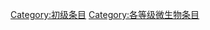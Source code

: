 {{catmore1|[[Wikipedia:微生物专题|Wikipedia:微生物专题]]}}
{{Articles by Quality|topic=微生物|project=微生物|format=TOC}}
{{emptycat}}

[[Category:初级条目|Category:初级条目]]
[[Category:各等级微生物条目|Category:各等级微生物条目]]